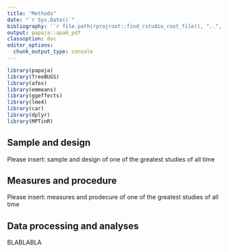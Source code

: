 ```yaml
---
title: "Methods"
date: "`r Sys.Date()`"
bibliography: '`r file.path(rprojroot::find_rstudio_root_file(), "..", "methexp.bib")`'
output: papaja::apa6_pdf
classoption: doc
editor_options:
  chunk_output_type: console
---
```


```r
library(papaja)
library(TreeBUGS)
library(afex)
library(emmeans)
library(ggeffects)
library(lme4)
library(car)
library(dplyr)
library(MPTinR)

```

## Sample and design

Please insert: sample and design of one of the greatest studies of all time

## Measures and procedure

Please insert: measures and prodecure of one of the greatest studies of all time

## Data processing and analyses

BLABLABLA